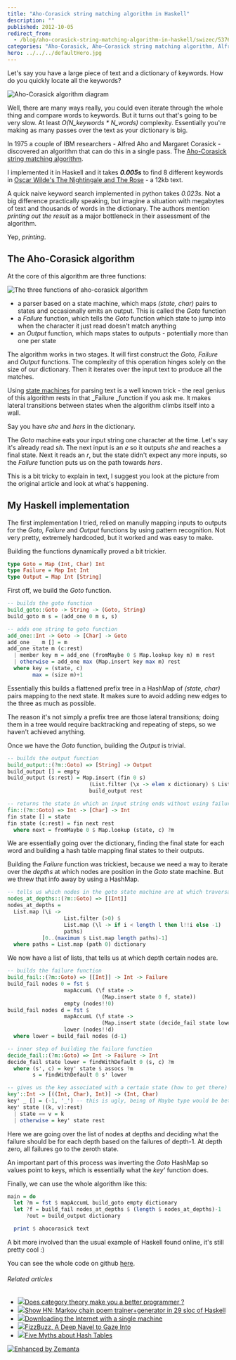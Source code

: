```yaml
---
title: "Aho-Corasick string matching algorithm in Haskell"
description: ""
published: 2012-10-05
redirect_from:
  - /blog/aho-corasick-string-matching-algorithm-in-haskell/swizec/5376
categories: "Aho-Corasick, Aho–Corasick string matching algorithm, Alfred Aho, HashMap, Haskell, Oscar Wilde, Uncategorized"
hero: ../../../defaultHero.jpg
---
```


Let's say you have a large piece of text and a dictionary of keywords. How do you quickly locate all the keywords?

![Aho-Corasick algorithm diagram](./img/Aho-Corasick-algorithm-diagramhde4i7.png "Aho-Corasick algorithm diagram")

Well, there are many ways really, you could even iterate through the whole thing and compare words to keywords. But it turns out that's going to be very slow. At least _O(N_keywords \* N_words)_ complexity. Essentially you're making as many passes over the text as your dictionary is big.

In 1975 a couple of IBM researchers - Alfred Aho and Margaret Corasick - discovered an algorithm that can do this in a single pass. The [Aho-Corasick string matching algorithm](http://en.wikipedia.org/wiki/Aho%E2%80%93Corasick_string_matching_algorithm "Aho–Corasick string matching algorithm").

I implemented it in Haskell and it takes **_0.005s_** to find 8 different keywords in [Oscar Wilde's The Nightingale and The Rose](http://en.wikisource.org/wiki/The_Nightingale_and_the_Rose) - a 12kb text.

A quick naive keyword search implemented in python takes _0.023s_. Not a big difference practically speaking, but imagine a situation with megabytes of text and thousands of words in the dictionary. The authors mention _printing out the result_ as a major bottleneck in their assessment of the algorithm.

Yep, _printing_.

## The Aho-Corasick algorithm

At the core of this algorithm are three functions:

![The three functions of aho-corasick algorithm](https://swizec.com/wp-content/uploads/2012/10/aho-corasick-algorithm.png "The three functions of aho-corasick algorithm")

- a parser based on a state machine, which maps _(state, char)_ pairs to states and occasionally emits an output. This is called the _Goto_ function
- a _Failure_ function, which tells the _Goto_ function which state to jump into when the character it just read doesn't match anything
- an _Output_ function, which maps states to outputs - potentially more than one per state

The algorithm works in two stages. It will first construct the _Goto, Failure_ and _Output_ functions. The complexity of this operation hinges solely on the size of our dictionary. Then it iterates over the input text to produce all the matches.

Using [state machines](http://en.wikipedia.org/wiki/Finite-state_machine "Finite-state machine") for parsing text is a well known trick - the real genius of this algorithm rests in that \_Failure \_function if you ask me. It makes lateral transitions between states when the algorithm climbs itself into a wall.

Say you have _she_ and _hers_ in the dictionary.

The _Goto_ machine eats your input string one character at the time. Let's say it's already read s*h*. The next input is an _e_ so it outputs _she_ and reaches a final state. Next it reads an _r_, but the state didn't expect any more inputs, so the _Failure_ function puts us on the path towards _hers_.

This is a bit tricky to explain in text, I suggest you look at the picture from the original article and look at what's happening.

## My Haskell implementation

The first implementation I tried, relied on manully mapping inputs to outputs for the _Goto, Failure_ and _Output_ functions by using pattern recognition. Not very pretty, extremely hardcoded, but it worked and was easy to make.

Building the functions dynamically proved a bit trickier.

```haskell
type Goto = Map (Int, Char) Int
type Failure = Map Int Int
type Output = Map Int [String]
```

First off, we build the _Goto_ function.

```haskell
-- builds the goto function
build_goto::Goto -> String -> (Goto, String)
build_goto m s = (add_one 0 m s, s)

-- adds one string to goto function
add_one::Int -> Goto -> [Char] -> Goto
add_one _  m [] = m
add_one state m (c:rest)
  | member key m = add_one (fromMaybe 0 $ Map.lookup key m) m rest
  | otherwise = add_one max (Map.insert key max m) rest
  where key = (state, c)
        max = (size m)+1
```

Essentially this builds a flattened prefix tree in a HashMap of _(state, char)_ pairs mapping to the next state. It makes sure to avoid adding new edges to the three as much as possible.

The reason it's not simply a prefix tree are those lateral transitions; doing them in a tree would require backtracking and repeating of steps, so we haven't achieved anything.

Once we have the _Goto_ function, building the _Output_ is trivial.

```haskell
-- builds the output function
build_output::(?m::Goto) => [String] -> Output
build_output [] = empty
build_output (s:rest) = Map.insert (fin 0 s)
                          (List.filter (\x -> elem x dictionary) $ List.tails s) $
                          build_output rest

-- returns the state in which an input string ends without using failures
fin::(?m::Goto) => Int -> [Char] -> Int
fin state [] = state
fin state (c:rest) = fin next rest
  where next = fromMaybe 0 $ Map.lookup (state, c) ?m
```

We are essentially going over the dictionary, finding the final state for each word and building a hash table mapping final states to their outputs.

Building the _Failure_ function was trickiest, because we need a way to iterate over the _depths_ at which nodes are position in the _Goto_ state machine. But we threw that info away by using a HashMap.

```haskell
-- tells us which nodes in the goto state machine are at which traversal depth
nodes_at_depths::(?m::Goto) => [[Int]]
nodes_at_depths =
  List.map (\i ->
                  List.filter (>0) $
                  List.map (\l -> if i < length l then l!!i else -1)
                  paths)
           [0..(maximum $ List.map length paths)-1]
  where paths = List.map (path 0) dictionary
```

We now have a list of lists, that tells us at which depth certain nodes are.

```haskell
-- builds the failure function
build_fail::(?m::Goto) => [[Int]] -> Int -> Failure
build_fail nodes 0 = fst $
                  mapAccumL (\f state ->
                              (Map.insert state 0 f, state))
                  empty (nodes!!0)
build_fail nodes d = fst $
                  mapAccumL (\f state ->
                              (Map.insert state (decide_fail state lower) f, state))
                  lower (nodes!!d)
  where lower = build_fail nodes (d-1)

-- inner step of building the failure function
decide_fail::(?m::Goto) => Int -> Failure -> Int
decide_fail state lower = findWithDefault 0 (s, c) ?m
  where (s', c) = key' state $ assocs ?m
        s = findWithDefault 0 s' lower

-- gives us the key associated with a certain state (how to get there)
key'::Int -> [((Int, Char), Int)] -> (Int, Char)
key' _ [] = (-1, '_') -- this is ugly, being of Maybe type would be better
key' state ((k, v):rest)
  | state == v = k
  | otherwise = key' state rest
```

Here we are going over the list of nodes at depths and deciding what the failure should be for each depth based on the failures of depth-1. At depth zero, all failures go to the zeroth state.

An important part of this process was inverting the _Goto_ HashMap so values point to keys, which is essentially what the _key'_ function does.

Finally, we can use the whole algorithm like this:

```haskell
main = do
  let ?m = fst $ mapAccumL build_goto empty dictionary
  let ?f = build_fail nodes_at_depths $ (length $ nodes_at_depths)-1
      ?out = build_output dictionary

  print $ ahocorasick text
```

A bit more involved than the usual example of Haskell found online, it's still pretty cool :)

You can see the whole code on github [here](https://github.com/Swizec/random-coding/blob/master/aho-corasick.hs).

###### Related articles

- [![](https://i.zemanta.com/103612506_80_80.jpg)](http://debasishg.blogspot.com/2012/07/does-category-theory-make-you-better.html)[Does category theory make you a better programmer ?](http://debasishg.blogspot.com/2012/07/does-category-theory-make-you-better.html)
- [![](https://i.zemanta.com/noimg_106_80_80.jpg)](https://swizec.com/blog/markov-chain-poem-trainergenerator-in-29-sloc-of-haskell/swizec/5310)[Show HN: Markov chain poem trainer+generator in 29 sloc of Haskell](https://swizec.com/blog/markov-chain-poem-trainergenerator-in-29-sloc-of-haskell/swizec/5310)
- [![](https://i.zemanta.com/noimg_84_80_80.jpg)](http://www.zemanta.com/fruitblog/downloading-the-internet-with-a-single-machine/)[Downloading the Internet with a single machine](http://www.zemanta.com/fruitblog/downloading-the-internet-with-a-single-machine/)
- [![](https://i.zemanta.com/noimg_57_80_80.jpg)](http://dave.fayr.am/posts/2012-10-4-finding-fizzbuzz.html)[FizzBuzz, A Deep Navel to Gaze Into](http://dave.fayr.am/posts/2012-10-4-finding-fizzbuzz.html)
- [![](https://i.zemanta.com/115768156_80_80.jpg)](http://hughewilliams.com/2012/10/01/five-myths-about-hash-tables/)[Five Myths about Hash Tables](http://hughewilliams.com/2012/10/01/five-myths-about-hash-tables/)

[![Enhanced by Zemanta](https://img.zemanta.com/zemified_e.png?x-id=3131b59c-b284-43ea-b672-99bdad7199c4)](http://www.zemanta.com/?px "Enhanced by Zemanta")
